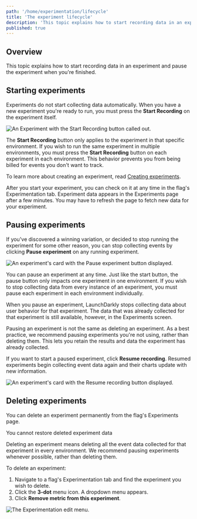 ```yaml
---
path: '/home/experimentation/lifecycle'
title: 'The experiment lifecycle'
description: 'This topic explains how to start recording data in an experiment and pause the experiment when you''re finished.'
published: true
---
```


## Overview

This topic explains how to start recording data in an experiment and pause the experiment when you're finished.

## Starting experiments

Experiments do not start collecting data automatically. When you have a new experiment you're ready to run, you must press the **Start Recording** on the experiment itself.

![An Experiment with the Start Recording button called out.](../../../images/experiment-start-recording-callout.png)

The **Start Recording** button only applies to the experiment in that specific environment. If you wish to run the same experiment in multiple environments, you must press the **Start Recording** button on each experiment in each environment. This behavior prevents you from being billed for events you don't want to track.

To learn more about creating an experiment, read [Creating experiments](/home/experimentation/create).

After you start your experiment, you can check on it at any time in the flag's Experimentation tab. Experiment data appears in the Experiments page after a few minutes. You may have to refresh the page to fetch new data for your experiment.

## Pausing experiments

If you've discovered a winning variation, or decided to stop running the experiment for some other reason, you can stop collecting events by clicking **Pause experiment** on any running experiment.

![An experiment's card with the Pause experiment button displayed.](../../../images/experiment-pause.png)


You can pause an experiment at any time. Just like the start button, the pause button only impacts one experiment in one environment. If you wish to stop collecting data from every instance of an experiment, you must pause each experiment in each environment individually.

When you pause an experiment, LaunchDarkly stops collecting data about user behavior for that experiment. The data that was already collected for that experiment is still available, however, in the Experiments screen.

Pausing an experiment is not the same as deleting an experiment. As a best practice, we recommend pausing experiments you're not using, rather than deleting them. This lets you retain the results and data the experiment has already collected.

If you want to start a paused experiment, click **Resume recording**. Resumed experiments begin collecting event data again and their charts update with new information.

![An experiment's card with the Resume recording button displayed.](../../../images/experiment-resume.png)

## Deleting experiments

You can delete an experiment permanently from the flag's Experiments page.

<Callout intent="warning">
<CalloutTitle>You cannot restore deleted experiment data</CalloutTitle>
<CalloutDescription>

Deleting an experiment means deleting all the event data collected for that experiment in every environment. We recommend pausing experiments whenever possible, rather than deleting them.

</CalloutDescription>
</Callout>

To delete an experiment:

1. Navigate to a flag's Experimentation tab and find the experiment you wish to delete.
2. Click the **3-dot** menu icon. A dropdown menu appears.
3. Click **Remove metric from this experiment**.

![The Experimentation edit menu.](../../../images/experiment-menu.png)
